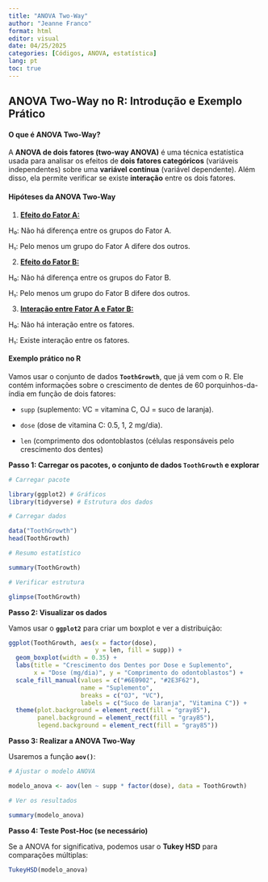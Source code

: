 ---
title: "ANOVA Two-Way"
author: "Jeanne Franco"
format: html
editor: visual
date: 04/25/2025
categories: [Códigos, ANOVA, estatística]
lang: pt
toc: true
---

## ANOVA Two-Way no R: Introdução e Exemplo Prático

#### **O que é ANOVA Two-Way?**

A **ANOVA de dois fatores (two-way ANOVA)** é uma técnica estatística usada para analisar os efeitos de **dois fatores categóricos** (variáveis independentes) sobre uma **variável contínua** (variável dependente). Além disso, ela permite verificar se existe **interação** entre os dois fatores.

#### **Hipóteses da ANOVA Two-Way**

1.  [**Efeito do Fator A:**]{.underline}

H₀: Não há diferença entre os grupos do Fator A.

H₁: Pelo menos um grupo do Fator A difere dos outros.

2.  [**Efeito do Fator B:**]{.underline}

H₀: Não há diferença entre os grupos do Fator B.

H₁: Pelo menos um grupo do Fator B difere dos outros.

3.  [**Interação entre Fator A e Fator B:**]{.underline}

H₀: Não há interação entre os fatores.

H₁: Existe interação entre os fatores.

#### **Exemplo prático no R**

Vamos usar o conjunto de dados **`ToothGrowth`**, que já vem com o R. Ele contém informações sobre o crescimento de dentes de 60 porquinhos-da-índia em função de dois fatores:

-   `supp` (suplemento: VC = vitamina C, OJ = suco de laranja).

-   `dose` (dose de vitamina C: 0.5, 1, 2 mg/dia).

-   `len` (comprimento dos odontoblastos (células responsáveis pelo crescimento dos dentes)

**Passo 1: Carregar os pacotes, o conjunto de dados `ToothGrowth` e explorar**

```{r, warning=FALSE, message=FALSE}
# Carregar pacote

library(ggplot2) # Gráficos
library(tidyverse) # Estrutura dos dados

# Carregar dados

data("ToothGrowth")
head(ToothGrowth)

# Resumo estatístico

summary(ToothGrowth)

# Verificar estrutura

glimpse(ToothGrowth)
```

**Passo 2: Visualizar os dados**

Vamos usar o **`ggplot2`** para criar um boxplot e ver a distribuição:

```{r warning=FALSE, message=FALSE}
ggplot(ToothGrowth, aes(x = factor(dose), 
                        y = len, fill = supp)) +
  geom_boxplot(width = 0.35) +
  labs(title = "Crescimento dos Dentes por Dose e Suplemento",
       x = "Dose (mg/dia)", y = "Comprimento do odontoblastos") +
  scale_fill_manual(values = c("#6E0902", "#2E3F62"),
                    name = "Suplemento",
                    breaks = c("OJ", "VC"),
                    labels = c("Suco de laranja", "Vitamina C")) +
  theme(plot.background = element_rect(fill = "gray85"),
        panel.background = element_rect(fill = "gray85"),
        legend.background = element_rect(fill = "gray85"))
```

**Passo 3: Realizar a ANOVA Two-Way**

Usaremos a função **`aov()`**:

```{r warning=FALSE, message=FALSE}
# Ajustar o modelo ANOVA

modelo_anova <- aov(len ~ supp * factor(dose), data = ToothGrowth)

# Ver os resultados

summary(modelo_anova)
```

**Passo 4: Teste Post-Hoc (se necessário)**

Se a ANOVA for significativa, podemos usar o **Tukey HSD** para comparações múltiplas:

```{r warning=FALSE, message=FALSE}
TukeyHSD(modelo_anova)
```
